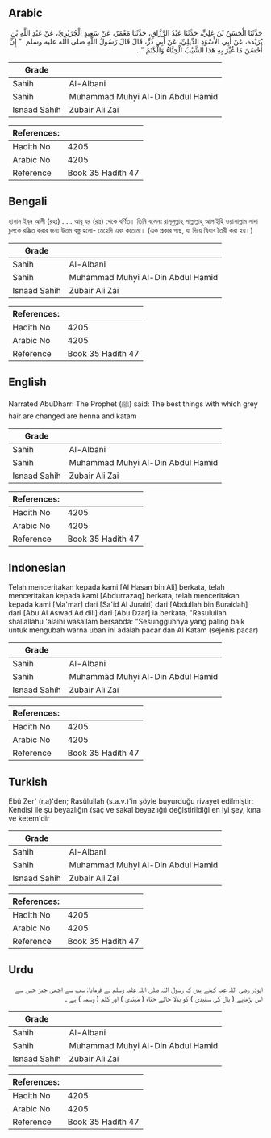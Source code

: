 ## Arabic


<div dir="rtl" lang="ar" style={{fontSize:'larger',backgroundColor:'#f8f9fa',padding:20}}>
حَدَّثَنَا الْحَسَنُ بْنُ عَلِيٍّ، حَدَّثَنَا عَبْدُ الرَّزَّاقِ، حَدَّثَنَا مَعْمَرٌ، عَنْ سَعِيدٍ الْجُرَيْرِيِّ، عَنْ عَبْدِ اللَّهِ بْنِ بُرَيْدَةَ، عَنْ أَبِي الأَسْوَدِ الدِّيلِيِّ، عَنْ أَبِي ذَرٍّ، قَالَ قَالَ رَسُولُ اللَّهِ صلى الله عليه وسلم ‏ "‏ إِنَّ أَحْسَنَ مَا غُيِّرَ بِهِ هَذَا الشَّيْبُ الْحِنَّاءُ وَالْكَتَمُ ‏"‏ ‏.‏
</div>
<div style={{backgroundColor:'#f8f9fa',padding:20, marginBottom: 10}}><table> <thead> <tr> <th>Grade</th> <th></th> </tr> </thead> <tbody> <tr><td>Sahih</td><td>Al-Albani</td></tr><tr><td>Sahih</td><td>Muhammad Muhyi Al-Din Abdul Hamid</td></tr><tr><td>Isnaad Sahih</td><td>Zubair Ali Zai</td></tr></tbody></table><table> <thead> <tr> <th>References:</th> <th></th> </tr> </thead> <tbody><tr><td>Hadith No</td><td>4205</td></tr><tr><td>Arabic No</td><td>4205</td></tr><tr><td>Reference</td><td>Book 35 Hadith 47</td></tr></tbody></table></div>

## Bengali


<div dir="ltr" lang="bn" style={{fontSize:'larger',backgroundColor:'#f8f9fa',padding:20}}>
হাসান ইব্‌ন আলী (রহঃ) ..... আবূ যর (রাঃ) থেকে বর্ণিত। তিনি বলেনঃ রাসূলুল্লাহ্‌ সাল্লাল্লাহু আলাইহি ওয়াসাল্লাম সাদা চুলকে রঞ্জিত করার জন্য উত্তম বস্তু হলো- মেহেদি এবং কাতামা। (এক প্রকার গাছ, যা দিয়ে খিযাব তৈরী করা হয়।)
</div>
<div style={{backgroundColor:'#f8f9fa',padding:20, marginBottom: 10}}><table> <thead> <tr> <th>Grade</th> <th></th> </tr> </thead> <tbody> <tr><td>Sahih</td><td>Al-Albani</td></tr><tr><td>Sahih</td><td>Muhammad Muhyi Al-Din Abdul Hamid</td></tr><tr><td>Isnaad Sahih</td><td>Zubair Ali Zai</td></tr></tbody></table><table> <thead> <tr> <th>References:</th> <th></th> </tr> </thead> <tbody><tr><td>Hadith No</td><td>4205</td></tr><tr><td>Arabic No</td><td>4205</td></tr><tr><td>Reference</td><td>Book 35 Hadith 47</td></tr></tbody></table></div>

## English


<div dir="ltr" lang="en" style={{fontSize:'larger',backgroundColor:'#f8f9fa',padding:20}}>
Narrated AbuDharr: The Prophet (ﷺ) said: The best things with which grey hair are changed are henna and katam
</div>
<div style={{backgroundColor:'#f8f9fa',padding:20, marginBottom: 10}}><table> <thead> <tr> <th>Grade</th> <th></th> </tr> </thead> <tbody> <tr><td>Sahih</td><td>Al-Albani</td></tr><tr><td>Sahih</td><td>Muhammad Muhyi Al-Din Abdul Hamid</td></tr><tr><td>Isnaad Sahih</td><td>Zubair Ali Zai</td></tr></tbody></table><table> <thead> <tr> <th>References:</th> <th></th> </tr> </thead> <tbody><tr><td>Hadith No</td><td>4205</td></tr><tr><td>Arabic No</td><td>4205</td></tr><tr><td>Reference</td><td>Book 35 Hadith 47</td></tr></tbody></table></div>

## Indonesian


<div dir="ltr" lang="id" style={{fontSize:'larger',backgroundColor:'#f8f9fa',padding:20}}>
Telah menceritakan kepada kami [Al Hasan bin Ali] berkata, telah menceritakan kepada kami [Abdurrazaq] berkata, telah menceritakan kepada kami [Ma'mar] dari [Sa'id Al Jurairi] dari [Abdullah bin Buraidah] dari [Abu Al Aswad Ad dili] dari [Abu Dzar] ia berkata, "Rasulullah shallallahu 'alaihi wasallam bersabda: "Sesungguhnya yang paling baik untuk mengubah warna uban ini adalah pacar dan Al Katam (sejenis pacar)
</div>
<div style={{backgroundColor:'#f8f9fa',padding:20, marginBottom: 10}}><table> <thead> <tr> <th>Grade</th> <th></th> </tr> </thead> <tbody> <tr><td>Sahih</td><td>Al-Albani</td></tr><tr><td>Sahih</td><td>Muhammad Muhyi Al-Din Abdul Hamid</td></tr><tr><td>Isnaad Sahih</td><td>Zubair Ali Zai</td></tr></tbody></table><table> <thead> <tr> <th>References:</th> <th></th> </tr> </thead> <tbody><tr><td>Hadith No</td><td>4205</td></tr><tr><td>Arabic No</td><td>4205</td></tr><tr><td>Reference</td><td>Book 35 Hadith 47</td></tr></tbody></table></div>

## Turkish


<div dir="ltr" lang="tr" style={{fontSize:'larger',backgroundColor:'#f8f9fa',padding:20}}>
Ebû Zer' (r.a)'den; Rasûlullah (s.a.v.)'in şöyle buyurduğu rivayet edilmiştir: Kendisi ile şu beyazlığın (saç ve sakal beyazlığı) değiştirildiği en iyi şey, kına ve ketem'dir
</div>
<div style={{backgroundColor:'#f8f9fa',padding:20, marginBottom: 10}}><table> <thead> <tr> <th>Grade</th> <th></th> </tr> </thead> <tbody> <tr><td>Sahih</td><td>Al-Albani</td></tr><tr><td>Sahih</td><td>Muhammad Muhyi Al-Din Abdul Hamid</td></tr><tr><td>Isnaad Sahih</td><td>Zubair Ali Zai</td></tr></tbody></table><table> <thead> <tr> <th>References:</th> <th></th> </tr> </thead> <tbody><tr><td>Hadith No</td><td>4205</td></tr><tr><td>Arabic No</td><td>4205</td></tr><tr><td>Reference</td><td>Book 35 Hadith 47</td></tr></tbody></table></div>

## Urdu


<div dir="rtl" lang="ur" style={{fontSize:'larger',backgroundColor:'#f8f9fa',padding:20}}>
ابوذر رضی اللہ عنہ کہتے ہیں کہ رسول اللہ صلی اللہ علیہ وسلم نے فرمایا: سب سے اچھی چیز جس سے اس بڑھاپے ( بال کی سفیدی ) کو بدلا جائے حناء ( مہندی ) اور کتم ( وسمہ ) ہے ۔
</div>
<div style={{backgroundColor:'#f8f9fa',padding:20, marginBottom: 10}}><table> <thead> <tr> <th>Grade</th> <th></th> </tr> </thead> <tbody> <tr><td>Sahih</td><td>Al-Albani</td></tr><tr><td>Sahih</td><td>Muhammad Muhyi Al-Din Abdul Hamid</td></tr><tr><td>Isnaad Sahih</td><td>Zubair Ali Zai</td></tr></tbody></table><table> <thead> <tr> <th>References:</th> <th></th> </tr> </thead> <tbody><tr><td>Hadith No</td><td>4205</td></tr><tr><td>Arabic No</td><td>4205</td></tr><tr><td>Reference</td><td>Book 35 Hadith 47</td></tr></tbody></table></div>